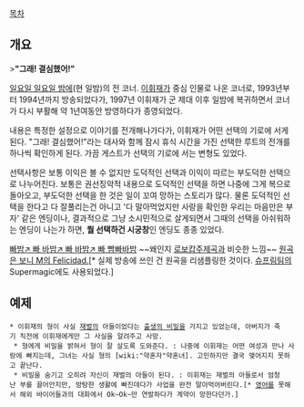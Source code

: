 [[목차]]

== 개요 ==

>'''"그래! 결심했어!"'''

[[일요일 일요일 밤에]](현 일밤)의 전 코너. [[이휘재]]가 중심 인물로 나온 코너로, 1993년부터 1994년까지 방송되었다가, 1997년 이휘재가 군 제대 이후 일밤에 복귀하면서 코너가 다시 부활해 약 1년여동안 방영하다가 종영되었다.

내용은 특정한 설정으로 이야기를 전개해나가다가, 이휘재가 어떤 선택의 기로에 서게 된다. "그래! 결심했어!"라는 대사와 함께 잠시 휴식 시간을 가진 선택한 루트의 전개를 하나씩 확인하게 된다. 가끔 게스트가 선택의 기로에 서는 변형도 있었다. 

선택사항은 보통 이익은 볼 수 없지만 도덕적인 선택과 이익이 따르는 부도덕한 선택으로 나누어진다. 보통은 권선징악적 내용으로 도덕적인 선택을 하면 나중에 그게 복으로 돌아오고, 부도덕한 선택을 한 것은 일이 꼬여 망하는 스토리가 많다. 물론 도덕적인 선택을 한다고 다 잘풀리는건 아니고 '다 말아먹었지만 사랑을 확인한 우리는 마음만은 부자' 같은 엔딩이나, 결과적으로 그냥 소시민적으로 살게되면서 그때의 선택을 아쉬워하는 엔딩이 나는가 하면, '''뭘 선택하건 시궁창'''인 엔딩도 종종 있었다.

[http://bgmstore.net/view/x3e58 빠밤↗ 빠 바밤↗ 빠 바밤↗ 빠 빰빠바밤] ~~왜인지 [[로보캅]]주제곡과 비슷한 느낌~~
[http://www.youtube.com/watch?v=asNlYPBgx2o 원곡은 보니 M의 Felicidad.][* 실제 방송에 쓰인 건 원곡을 리샘플링한 것이다. [[슈프림팀]]의 Supermagic에도 사용되었다.]

== 예제 ==
 * 이휘재의 형이 사실 [[재벌]]의 아들이었다는 [[출생의 비밀]]을 가지고 있었는데, 아버지가 죽기 직전에 이휘재에게만 그 사실을 알려주고 사망.
  * 형에게 비밀을 밝혀서 형이 잘 살도록 도와준다. : 나중에 이휘재는 어떤 여성과 만나 사랑에 빠지는데, 그녀는 사실 형의 [wiki:"약혼자"약혼녀]. 고민하지만 결국 맺어지지 못하고 끝난다.
  * 비밀을 숨기고 오히려 자신이 재벌의 아들이 된다. : 이휘재는 재벌의 아들로서 엄청난 부를 끌어안지만, 방탕한 생활에 빠진데다가 사업을 완전 말아먹어버린다.[* [[영어]]를 못해서 해외 바이어들과의 대화에서 Ok~Ok~만 연발하다가 계약이 망한다던가.]
